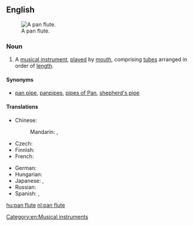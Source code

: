 ==English==
{{wikipedia}}
[[File:Panpipe (PSF).png|thumb|A pan flute.]]

===Noun===
{{en-noun|sg=[[pan]] [[flute]]}}

# A [[musical instrument]], [[play]]ed by [[mouth]], comprising [[tube]]s arranged in order of [[length]].

====Synonyms====
* [[pan pipe]], [[panpipes]], [[pipes of Pan]], [[shepherd's pipe]]

====Translations====
{{trans-top|musical instrument}}
* Chinese:
*: Mandarin: {{t|zh|排笛|tr=páidí|sc=Hani}}, {{t|zh|潘笛|tr=pāndí|sc=Hani}}
* Czech: {{t-|cs|panova flétna|f}}
* Finnish: {{t|fi|panhuilu}}
* French: {{t|fr|flûte de pan|f}}
{{trans-mid}}
* German: {{t+|de|Panflöte|f}}
* Hungarian: {{t+|hu|pánsíp}}
* Japanese: {{t|ja|パンフルート|tr=panfurūto|sc=Jpan}}, {{t|ja|パンパイプ|tr=panpaipu|sc=Jpan}}
* Russian: {{t|ru|пан-флейта|f|tr=pan-fléjta|sc=Cyrl}}
* Spanish: {{t+|es|zampoña}}, {{t|es|flauta de Pan}}
{{trans-bottom}}

[[Category:en:Musical instruments]]

[[hu:pan flute]]
[[nl:pan flute]]